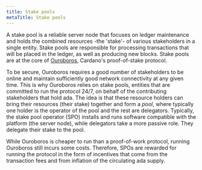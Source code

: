 ```yaml
---
title: Stake pools
metaTitle: Stake pools
---
```


A stake pool is a reliable server node that focuses on ledger maintenance and holds the combined resources  -the 'stake'- of various stakeholders in a single entity. Stake pools are responsible for processing transactions that will be placed in the ledger, as well as producing new blocks. Stake pools are at the core of [Ouroboros](https://iohk.io/en/blog/posts/2022/06/03/from-classic-to-chronos-the-implementations-of-ouroboros-explained/), Cardano's proof-of-stake protocol. 

To be secure, Ouroboros requires a good number of stakeholders to be online and maintain sufficiently good network connectivity at any given time. This is why Ouroboros relies on stake pools, entities that are committed to run the protocol 24/7, on behalf of the contributing stakeholders that hold ada. The idea is that these resource holders can bring their resources (their stake) together and form a *pool*, where typically one holder is the operator of the pool and the rest are delegators. Typically, the stake pool operator (SPO) installs and runs software compatible with the platform (the server node), while delegators take a more passive role. They delegate their stake to the pool. 

While Ouroboros is cheaper to run than a proof-of-work protocol, running Ouroboros still incurs some costs. Therefore, SPOs are rewarded for running the protocol in the form of incentives that come from the transaction fees and from inflation of the circulating ada supply.



